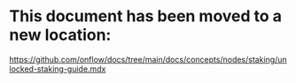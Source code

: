 # This document has been moved to a new location:

https://github.com/onflow/docs/tree/main/docs/concepts/nodes/staking/unlocked-staking-guide.mdx

